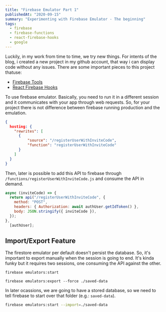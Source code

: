 ```yaml
---
title: "Firebase Emulator Part 1"
publishedAt: "2020-09-15"
summary: "Experimenting with Firebase Emulator - The beginning"
tags:
  - firebase
  - firebase-functions
  - react-firebase-hooks
  - google
---
```


Luckily, in my work from time to time, we try new things. For intents of the blog, i created a new project in my github account, that way i can display code without any issues. There are some important pieces to this project thatuse:

- [Firebase Tools](https://github.com/firebase/firebase-tools)
- [React Firebase Hooks](https://github.com/csfrequency/react-firebase-hooks)

To use firebase emulator. Basically, you need to run it in a different session and it communicates with your app through web requests. So, for your project there is not difference between firebase running production and the emulation.

```js:firebase.json
{
  hosting: {
    "rewrites": [
      {
          "source": "/registerUserWithInviteCode",
          "function": "registerUserWithInviteCode"
      }
    ]
  }
}
```

Then, later is possible to add this API to firebase through `/functions/registerUserWithInviteCode.js` and consume the API in demand.

```js
async (inviteCode) => {
  return api("/registerUserWithInviteCode", {
    method: "POST",
    headers: { Authorization: await authUser.getIdToken() },
    body: JSON.stringify({ inviteCode }),
  });
},
  [authUser];
```

## Import/Export Feature

The firestore emulator per default doesn't persist the database. So, it's important to export manually when the session is going to end. It's kinda funky but it requires two sessions, one consuming the API against the other.

```bash:session 1
firebase emulators:start
```

```bash:session 2
firebase emulators:export --force ./saved-data
```

In later ocassions, we are going to have a stored database, so we need to tell firebase to start over that folder (e.g.: `saved-data`).

```bash
firebase emulators:start --import=./saved-data
```
